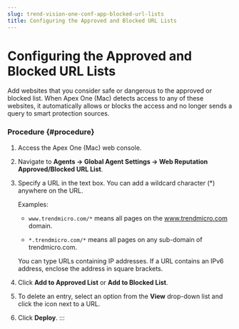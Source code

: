 ```yaml
---
slug: trend-vision-one-conf-app-blocked-url-lists
title: Configuring the Approved and Blocked URL Lists
---
```

# Configuring the Approved and Blocked URL Lists

Add websites that you consider safe or dangerous to the approved or blocked list. When Apex One (Mac) detects access to any of these websites, it automatically allows or blocks the access and no longer sends a query to smart protection sources.

### Procedure {#procedure}

1.  Access the Apex One (Mac) web console.

2.  Navigate to **Agents → Global Agent Settings → Web Reputation Approved/Blocked URL List**.

3.  Specify a URL in the text box. You can add a wildcard character (\*) anywhere on the URL.

    Examples:

    - `www.trendmicro.com/*` means all pages on the www.trendmicro.com domain.

    - `*.trendmicro.com/*` means all pages on any sub-domain of trendmicro.com.

    You can type URLs containing IP addresses. If a URL contains an IPv6 address, enclose the address in square brackets.

4.  Click **Add to Approved List** or **Add to Blocked List**.

5.  To delete an entry, select an option from the **View** drop-down list and click the icon next to a URL.

6.  Click **Deploy**.
:::

